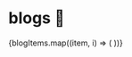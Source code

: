 
# blogs 📝

<BentoGrid className="max-w-4xl mx-auto md:auto-rows-[20rem] mt-10">
      {blogItems.map((item, i) => (
        <Link href={item.link}>
            <BentoGridItem
                key={i}
                title={item.title}
                description={item.description}
                className={item.className}
            />
        </Link>
      ))}
</BentoGrid>
